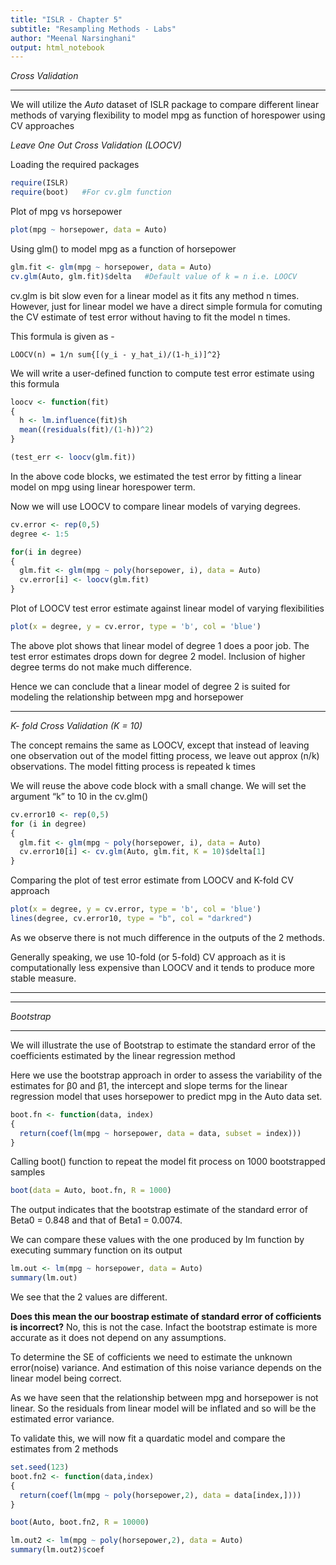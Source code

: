 ```yaml
---
title: "ISLR - Chapter 5"
subtitle: "Resampling Methods - Labs"
author: "Meenal Narsinghani"
output: html_notebook
---
```



*Cross Validation*

***

We will utilize the *Auto* dataset of ISLR package to compare different linear methods of varying flexibility to model mpg as function of horespower using CV approaches

*Leave One Out Cross Validation (LOOCV)*

Loading the required packages
```r
require(ISLR)
require(boot)   #For cv.glm function
```

Plot of mpg vs horsepower
```r
plot(mpg ~ horsepower, data = Auto)
```

Using glm() to model mpg as a function of horsepower
```r
glm.fit <- glm(mpg ~ horsepower, data = Auto)
cv.glm(Auto, glm.fit)$delta   #Default value of k = n i.e. LOOCV
```

cv.glm is bit slow even for a linear model as it fits any method n times.
However, just for linear model we have a direct simple formula for comuting the CV estimate of test error without having to fit the model n times.

This formula is given as -

    LOOCV(n) = 1/n sum{[(y_i - y_hat_i)/(1-h_i)]^2}
    
We will write a user-defined function to compute test error estimate using this formula
```r
loocv <- function(fit)
{
  h <- lm.influence(fit)$h
  mean((residuals(fit)/(1-h))^2)
}  
```

```r
(test_err <- loocv(glm.fit))
```

In the above code blocks, we estimated the test error by fitting a linear model on mpg using linear horespower term.

Now we will use LOOCV to compare linear models of varying degrees.

```r
cv.error <- rep(0,5)
degree <- 1:5

for(i in degree)
{
  glm.fit <- glm(mpg ~ poly(horsepower, i), data = Auto)
  cv.error[i] <- loocv(glm.fit)
}
```

Plot of LOOCV test error estimate against linear model of varying flexibilities
```r
plot(x = degree, y = cv.error, type = 'b', col = 'blue')
```

The above plot shows that linear model of degree 1 does a poor job. The test error estimates drops down for degree 2 model. Inclusion of higher degree terms do not make much difference.

Hence we can conclude that a linear model of degree 2 is suited for modeling the relationship between mpg and horsepower


***

*K- fold Cross Validation (K = 10)*

The concept remains the same as LOOCV, except that instead of leaving one observation out of the model fitting process, we leave out approx (n/k) observations. The model fitting process is repeated k times


We will reuse the above code block with a small change. We will set the argument "k" to 10 in the cv.glm()

```r
cv.error10 <- rep(0,5)
for (i in degree)
{
  glm.fit <- glm(mpg ~ poly(horsepower, i), data = Auto)
  cv.error10[i] <- cv.glm(Auto, glm.fit, K = 10)$delta[1]
}
```

Comparing the plot of test error estimate from LOOCV and K-fold CV approach
```r
plot(x = degree, y = cv.error, type = 'b', col = 'blue')
lines(degree, cv.error10, type = "b", col = "darkred")
```

As we observe there is not much difference in the outputs of the 2 methods.

Generally speaking, we use 10-fold (or 5-fold) CV approach as it is computationally less expensive than LOOCV and it tends to produce more stable measure. 


***

***

*Bootstrap*

***

We will illustrate the use of Bootstrap to estimate the standard error of the coefficients estimated by the linear regression method

Here we use the bootstrap approach in order to assess the variability of the estimates for β0 and β1, the intercept and slope terms for the linear regression model that uses horsepower to predict mpg in the Auto data set.


```r
boot.fn <- function(data, index)
{
  return(coef(lm(mpg ~ horsepower, data = data, subset = index)))
}
```

Calling boot() function to repeat the model fit process on 1000 bootstrapped samples
```r
boot(data = Auto, boot.fn, R = 1000)
```

The output indicates that the bootstrap estimate of the standard error of Beta0 = 0.848 and that of Beta1 = 0.0074.

We can compare these values with the one produced by lm function by executing summary function on its output

```r
lm.out <- lm(mpg ~ horsepower, data = Auto)
summary(lm.out)
```

We see that the 2 values are different. 

**Does this mean the our boostrap estimate of standard error of cofficients is incorrect?**
No, this is not the case. Infact the bootstrap estimate is more accurate as it does not depend on any assumptions.

To determine the SE of cofficients we need to estimate the unknown error(noise) variance. And estimation of this noise variance depends on the linear model being correct.

As we have seen that the relationship between mpg and horsepower is not linear. So the residuals from linear model will be inflated and so will be the estimated error variance.

To validate this, we will now fit a quardatic model and compare the estimates from 2 methods


```r
set.seed(123)
boot.fn2 <- function(data,index)
{
  return(coef(lm(mpg ~ poly(horsepower,2), data = data[index,])))
}
```

```r
boot(Auto, boot.fn2, R = 10000)
```

```r
lm.out2 <- lm(mpg ~ poly(horsepower,2), data = Auto)
summary(lm.out2)$coef
```

